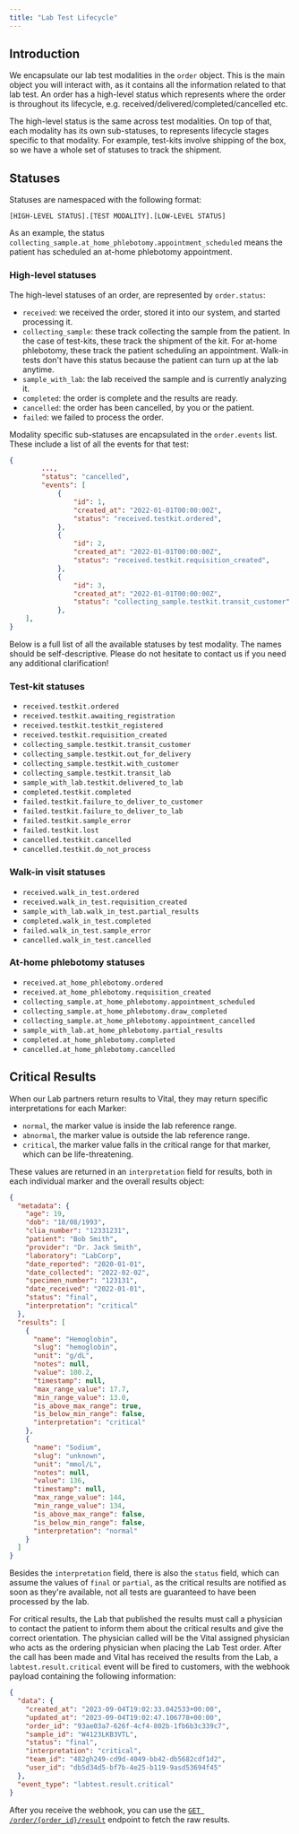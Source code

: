 ```yaml
---
title: "Lab Test Lifecycle"
---
```


## Introduction

We encapsulate our lab test modalities in the `order` object. This is the main object you will interact with, as it contains all the information related to that lab test. An order has a high-level status which represents where the order is throughout its lifecycle, e.g. received/delivered/completed/cancelled etc.

The high-level status is the same across test modalities. On top of that, each modality has its own sub-statuses, to represents lifecycle stages specific to that modality. For example, test-kits involve shipping of the box, so we have a whole set of statuses to track the shipment.

## Statuses

Statuses are namespaced with the following format:

```[HIGH-LEVEL STATUS].[TEST MODALITY].[LOW-LEVEL STATUS]```

As an example, the status `collecting_sample.at_home_phlebotomy.appointment_scheduled` means the patient has scheduled an at-home phlebotomy appointment.

### High-level statuses

The high-level statuses of an order, are represented by `order.status`:

- `received`: we received the order, stored it into our system, and started processing it.
- `collecting_sample`: these track collecting the sample from the patient. In the case of test-kits, these track the shipment of the kit. For at-home phlebotomy, these track the patient scheduling an appointment. Walk-in tests don't have this status because the patient can turn up at the lab anytime.
- `sample_with_lab`: the lab received the sample and is currently analyzing it.
- `completed`: the order is complete and the results are ready.
- `cancelled`: the order has been cancelled, by you or the patient.
- `failed`: we failed to process the order.

Modality specific sub-statuses are encapsulated in the `order.events` list. These include a list of all the events for that test:

```json Test kit order status
{
        ...,
        "status": "cancelled",
        "events": [
            {
                "id": 1,
                "created_at": "2022-01-01T00:00:00Z",
                "status": "received.testkit.ordered",
            },
            {
                "id": 2,
                "created_at": "2022-01-01T00:00:00Z",
                "status": "received.testkit.requisition_created",
            },
            {
                "id": 3,
                "created_at": "2022-01-01T00:00:00Z",
                "status": "collecting_sample.testkit.transit_customer"
            },
    ],
}
```

Below is a full list of all the available statuses by test modality. The names should be self-descriptive. Please do not hesitate to contact us if you need any additional clarification!

### Test-kit statuses

- `received.testkit.ordered`
- `received.testkit.awaiting_registration`
- `received.testkit.testkit_registered`
- `received.testkit.requisition_created`
- `collecting_sample.testkit.transit_customer`
- `collecting_sample.testkit.out_for_delivery`
- `collecting_sample.testkit.with_customer`
- `collecting_sample.testkit.transit_lab`
- `sample_with_lab.testkit.delivered_to_lab`
- `completed.testkit.completed`
- `failed.testkit.failure_to_deliver_to_customer`
- `failed.testkit.failure_to_deliver_to_lab`
- `failed.testkit.sample_error`
- `failed.testkit.lost`
- `cancelled.testkit.cancelled`
- `cancelled.testkit.do_not_process`

### Walk-in visit statuses

- `received.walk_in_test.ordered`
- `received.walk_in_test.requisition_created`
- `sample_with_lab.walk_in_test.partial_results`
- `completed.walk_in_test.completed`
- `failed.walk_in_test.sample_error`
- `cancelled.walk_in_test.cancelled`

### At-home phlebotomy statuses

- `received.at_home_phlebotomy.ordered`
- `received.at_home_phlebotomy.requisition_created`
- `collecting_sample.at_home_phlebotomy.appointment_scheduled`
- `collecting_sample.at_home_phlebotomy.draw_completed`
- `collecting_sample.at_home_phlebotomy.appointment_cancelled`
- `sample_with_lab.at_home_phlebotomy.partial_results`
- `completed.at_home_phlebotomy.completed`
- `cancelled.at_home_phlebotomy.cancelled`

## Critical Results

When our Lab partners return results to Vital, they may return specific interpretations for each Marker:

- `normal`, the marker value is inside the lab reference range.
- `abnormal`, the marker value is outside the lab reference range.
- `critical`, the marker value falls in the critical range for that marker, which can be life-threatening.

These values are returned in an `interpretation` field for results, both in each individual marker and the overall results object:

```json Resuls Object
{
  "metadata": {
    "age": 19,
    "dob": "18/08/1993",
    "clia_number": "12331231",
    "patient": "Bob Smith",
    "provider": "Dr. Jack Smith",
    "laboratory": "LabCorp",
    "date_reported": "2020-01-01",
    "date_collected": "2022-02-02",
    "specimen_number": "123131",
    "date_received": "2022-01-01",
    "status": "final",
    "interpretation": "critical"
  },
  "results": [
    {
      "name": "Hemoglobin",
      "slug": "hemoglobin",
      "unit": "g/dL",
      "notes": null,
      "value": 100.2,
      "timestamp": null,
      "max_range_value": 17.7,
      "min_range_value": 13.0,
      "is_above_max_range": true,
      "is_below_min_range": false,
      "interpretation": "critical"
    },
    {
      "name": "Sodium",
      "slug": "unknown",
      "unit": "mmol/L",
      "notes": null,
      "value": 136,
      "timestamp": null,
      "max_range_value": 144,
      "min_range_value": 134,
      "is_above_max_range": false,
      "is_below_min_range": false,
      "interpretation": "normal"
    }
  ]
}
```

Besides the `interpretation` field, there is also the `status` field, which can assume the values of `final` or `partial`, as the critical results are notified as soon as they're available, not all tests are guaranteed to have been processed by the lab.

For critical results, the Lab that published the results must call a physician to contact the patient to inform them about the critical results and give the correct orientation. The physician called will be the Vital assigned physician who acts as the ordering physician when placing the Lab Test order. After the call has been made and Vital has received the results from the Lab, a `labtest.result.critical` event will be fired to customers, with the webhook payload containing the following information:

```json Critical Results Webhook Payload
{
  "data": {
    "created_at": "2023-09-04T19:02:33.042533+00:00",
    "updated_at": "2023-09-04T19:02:47.106778+00:00",
    "order_id": "93ae03a7-626f-4cf4-802b-1fb6b3c339c7",
    "sample_id": "W4123LKB3VTL",
    "status": "final",
    "interpretation": "critical",
    "team_id": "482gh249-cd9d-4049-bb42-db5682cdf1d2",
    "user_id": "db5d34d5-bf7b-4e25-b119-9asd53694f45"
  },
  "event_type": "labtest.result.critical"
}
```

After you receive the webhook, you can use the [`GET /order/{order_id}/result`](/api-reference/results/get-results) endpoint to fetch the raw results.